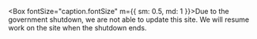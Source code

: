<Box
  display="flex"
  justifyContent="center"
  alignItems="center"
  bgcolor="#fef1d2"
  height="40px"
  padding="1.5em"
  mt="1em"
  mb="1em">
  <WarningIconImg />
  <Box fontSize="caption.fontSize" m={{ sm: 0.5, md: 1 }}>Due to the government shutdown, we are not able to update this site. We will resume work on the site when the shutdown ends.</Box>
</Box>
